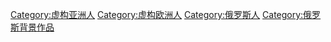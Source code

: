 [[Category:虚构亚洲人|Category:虚构亚洲人]]
[[Category:虚构欧洲人|Category:虚构欧洲人]]
[[Category:俄罗斯人|Category:俄罗斯人]]
[[Category:俄罗斯背景作品|Category:俄罗斯背景作品]]